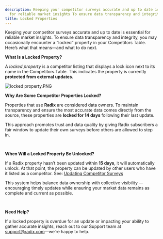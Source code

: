 ```yaml
---
description: Keeping your competitor surveys accurate and up to date is essential
  for reliable market insights To ensure data transparency and integrity you may occasiona...
title: Locked Properties
---
```


Keeping your competitor surveys accurate and up to date is essential for reliable market insights. To ensure data transparency and integrity, you may occasionally encounter a “locked” property in your Competitors Table. Here’s what that means—and what to do next.

**What Is a Locked Property?**

A *locked property* is a competitor listing that displays a lock icon next to its name in the Competitors Table. This indicates the property is currently **protected from external updates**.

![locked property.PNG](/images/radix/0ef964249869e265fda15ab5760ff750cb653862.png) 

**Why Are Some Competitor Properties Locked?**

Properties that use **Radix** are considered data owners. To maintain transparency and ensure the most accurate data comes directly from the source, these properties are **locked for 14 days** following their last update.

This approach promotes trust and data quality by giving Radix subscribers a fair window to update their own surveys before others are allowed to step in.

 

**When Will a Locked Property Be Unlocked?**

If a Radix property hasn’t been updated within **15 days**, it will automatically unlock. At that point, the property can be updated by other users who have it listed as a competitor. See: [Updating Competitor Surveys](updating-competitor-surveys.mdx)

This system helps balance data ownership with collective visibility — encouraging timely updates while ensuring your market data remains as complete and current as possible.

 

**Need Help?**

If a locked property is overdue for an update or impacting your ability to gather accurate insights, reach out to our Support team at support@radix.com—we’re happy to help.